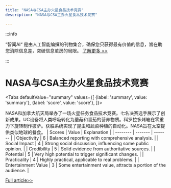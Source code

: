 ```yaml
---
title: "NASA与CSA主办火星食品技术竞赛"
description: "NASA与CSA主办火星食品技术竞赛"

---
```



:::info

“智闻AI“ 是由人工智能编撰的刊物集合，确保您只获得最有价值的信息，旨在助您消除信息差，突破信息茧房的局限。  [了解更多 >>](/)

:::

# NASA与CSA主办火星食品技术竞赛


<Tabs
	defaultValue="summary"
	values={[
	{label: 'summary', value: 'summary'},
	{label: 'score', value: 'score'},
]}>
<TabItem value="summary">


NASA和加拿大航天局举办了一场火星任务食品技术竞赛。七名决赛选手展示了创新成果。UC设备将人类呼吸转化为蘑菇和番茄的营养物质。科罗拉多烤箱在零重力下旋转制作披萨。获胜系统实现了昆虫和蔬菜种植的自动化。NASA旨在太空提供类似地球的餐食。
</TabItem>
<TabItem value="score">
	| Scores     | Value   | Explanation |
	| -------- | ------- | ------- |
	| Objectivity  | 6    | Balanced reporting with comprehensive analysis.    |
	| Social Impact | 4     | Strong social discussion, influencing some public opinion.    |
	| Credibility    | 5    | Solid evidence from authoritative sources.    |
	| Potential    | 5    | Very high potential to trigger significant changes.    |
	| Practicality    | 4    | Highly practical, applicable to real problems.    |
	| Entertainment Value    | 3    | Some entertainment value, attracts a portion of the audience.    |
</TabItem>
</Tabs>

[Full article>>](https://www3.nhk.or.jp/nhkworld/en/news/20240817_13/)
